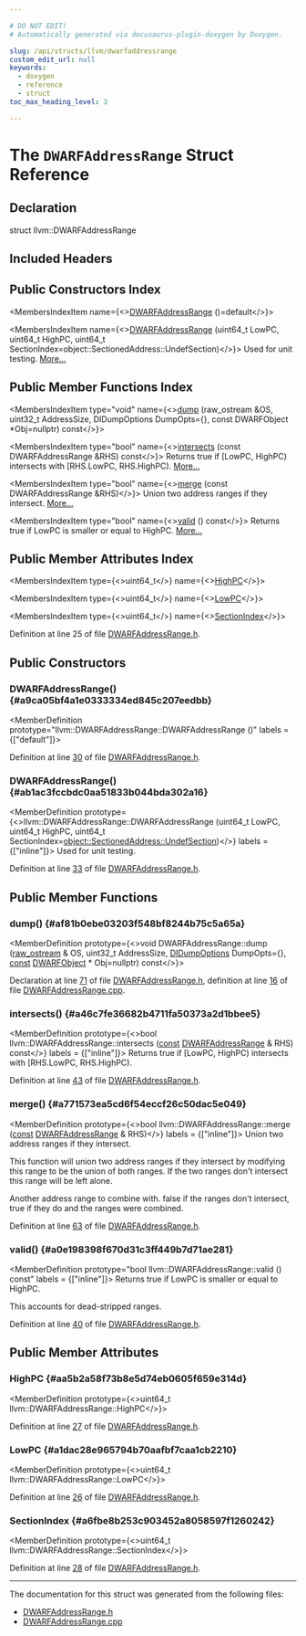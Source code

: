 ```yaml
---

# DO NOT EDIT!
# Automatically generated via docusaurus-plugin-doxygen by Doxygen.

slug: /api/structs/llvm/dwarfaddressrange
custom_edit_url: null
keywords:
  - doxygen
  - reference
  - struct
toc_max_heading_level: 3

---
```





# The `DWARFAddressRange` Struct Reference

<DoxygenPage pluginConfig={pluginConfig}>



## Declaration

<CodeBlock>struct llvm::DWARFAddressRange</CodeBlock>

## Included Headers

<IncludesList>
<IncludesListItem
  filePath="llvm/DebugInfo/DWARF/DWARFAddressRange.h"
  permalink="/docs/api/files/include/include/llvm/include/llvm/debuginfo/include/llvm/debuginfo/dwarf/dwarfaddressrange-h"
  isLocal="true" />
</IncludesList>

## Public Constructors Index

<MembersIndex>

<MembersIndexItem
  name={<><a href="#a9ca05bf4a1e0333334ed845c207eedbb">DWARFAddressRange</a> ()=default</>}>
</MembersIndexItem>

<MembersIndexItem
  name={<><a href="#ab1ac3fccbdc0aa51833b044bda302a16">DWARFAddressRange</a> (uint64&#95;t LowPC, uint64&#95;t HighPC, uint64&#95;t SectionIndex=object::SectionedAddress::UndefSection)</>}>
Used for unit testing. <a href="#ab1ac3fccbdc0aa51833b044bda302a16">More...</a>
</MembersIndexItem>

</MembersIndex>

## Public Member Functions Index

<MembersIndex>

<MembersIndexItem
  type="void"
  name={<><a href="#af81b0ebe03203f548bf8244b75c5a65a">dump</a> (raw&#95;ostream &amp;OS, uint32&#95;t AddressSize, DIDumpOptions DumpOpts=&#123;&#125;, const DWARFObject &#42;Obj=nullptr) const</>}>
</MembersIndexItem>

<MembersIndexItem
  type="bool"
  name={<><a href="#a46c7fe36682b4711fa50373a2d1bbee5">intersects</a> (const DWARFAddressRange &amp;RHS) const</>}>
Returns true if &#91;LowPC, HighPC) intersects with &#91;RHS.LowPC, RHS.HighPC). <a href="#a46c7fe36682b4711fa50373a2d1bbee5">More...</a>
</MembersIndexItem>

<MembersIndexItem
  type="bool"
  name={<><a href="#a771573ea5cd6f54eccf26c50dac5e049">merge</a> (const DWARFAddressRange &amp;RHS)</>}>
Union two address ranges if they intersect. <a href="#a771573ea5cd6f54eccf26c50dac5e049">More...</a>
</MembersIndexItem>

<MembersIndexItem
  type="bool"
  name={<><a href="#a0e198398f670d31c3ff449b7d71ae281">valid</a> () const</>}>
Returns true if LowPC is smaller or equal to HighPC. <a href="#a0e198398f670d31c3ff449b7d71ae281">More...</a>
</MembersIndexItem>

</MembersIndex>

## Public Member Attributes Index

<MembersIndex>

<MembersIndexItem
  type={<>uint64&#95;t</>}
  name={<><a href="#aa5b2a58f73b8e5d74eb0605f659e314d">HighPC</a></>}>
</MembersIndexItem>

<MembersIndexItem
  type={<>uint64&#95;t</>}
  name={<><a href="#a1dac28e965794b70aafbf7caa1cb2210">LowPC</a></>}>
</MembersIndexItem>

<MembersIndexItem
  type={<>uint64&#95;t</>}
  name={<><a href="#a6fbe8b253c903452a8058597f1260242">SectionIndex</a></>}>
</MembersIndexItem>

</MembersIndex>


Definition at line 25 of file <a href="/docs/api/files/include/include/llvm/include/llvm/debuginfo/include/llvm/debuginfo/dwarf/dwarfaddressrange-h">DWARFAddressRange.h</a>.

<SectionDefinition>

## Public Constructors

### DWARFAddressRange() {#a9ca05bf4a1e0333334ed845c207eedbb}

<MemberDefinition
  prototype="llvm::DWARFAddressRange::DWARFAddressRange ()"
  labels = {["default"]}>

Definition at line <a href="/docs/api/files/include/include/llvm/include/llvm/debuginfo/include/llvm/debuginfo/dwarf/dwarfaddressrange-h/#l00030">30</a> of file <a href="/docs/api/files/include/include/llvm/include/llvm/debuginfo/include/llvm/debuginfo/dwarf/dwarfaddressrange-h">DWARFAddressRange.h</a>.
</MemberDefinition>

### DWARFAddressRange() {#ab1ac3fccbdc0aa51833b044bda302a16}

<MemberDefinition
  prototype={<>llvm::DWARFAddressRange::DWARFAddressRange (uint64&#95;t LowPC, uint64&#95;t HighPC, uint64&#95;t SectionIndex=<a href="/docs/api/structs/llvm/object/sectionedaddress/#aab5f6719f1bf1cfd6c53e95ebce09470">object::SectionedAddress::UndefSection</a>)</>}
  labels = {["inline"]}>
Used for unit testing.

Definition at line <a href="/docs/api/files/include/include/llvm/include/llvm/debuginfo/include/llvm/debuginfo/dwarf/dwarfaddressrange-h/#l00033">33</a> of file <a href="/docs/api/files/include/include/llvm/include/llvm/debuginfo/include/llvm/debuginfo/dwarf/dwarfaddressrange-h">DWARFAddressRange.h</a>.
</MemberDefinition>

</SectionDefinition>

<SectionDefinition>

## Public Member Functions

### dump() {#af81b0ebe03203f548bf8244b75c5a65a}

<MemberDefinition
  prototype={<>void DWARFAddressRange::dump (<a href="/docs/api/classes/llvm/raw-ostream">raw&#95;ostream</a> &amp; OS, uint32&#95;t AddressSize, <a href="/docs/api/structs/llvm/didumpoptions">DIDumpOptions</a> DumpOpts=&#123;&#125;, <a href="/docs/api/files/lib/lib/target/lib/target/aarch64/aarch64promoteconstant-cpp/#a90f8350fecae261c25be85d38b451bff">const</a> <a href="/docs/api/classes/llvm/dwarfobject">DWARFObject</a> &#42; Obj=nullptr) const</>}>

Declaration at line <a href="/docs/api/files/include/include/llvm/include/llvm/debuginfo/include/llvm/debuginfo/dwarf/dwarfaddressrange-h/#l00071">71</a> of file <a href="/docs/api/files/include/include/llvm/include/llvm/debuginfo/include/llvm/debuginfo/dwarf/dwarfaddressrange-h">DWARFAddressRange.h</a>, definition at line <a href="/docs/api/files/lib/lib/debuginfo/lib/debuginfo/dwarf/dwarfaddressrange-cpp/#l00016">16</a> of file <a href="/docs/api/files/lib/lib/debuginfo/lib/debuginfo/dwarf/dwarfaddressrange-cpp">DWARFAddressRange.cpp</a>.
</MemberDefinition>

### intersects() {#a46c7fe36682b4711fa50373a2d1bbee5}

<MemberDefinition
  prototype={<>bool llvm::DWARFAddressRange::intersects (<a href="/docs/api/files/lib/lib/target/lib/target/aarch64/aarch64promoteconstant-cpp/#a90f8350fecae261c25be85d38b451bff">const</a> <a href="/docs/api/structs/llvm/dwarfaddressrange">DWARFAddressRange</a> &amp; RHS) const</>}
  labels = {["inline"]}>
Returns true if &#91;LowPC, HighPC) intersects with &#91;RHS.LowPC, RHS.HighPC).

Definition at line <a href="/docs/api/files/include/include/llvm/include/llvm/debuginfo/include/llvm/debuginfo/dwarf/dwarfaddressrange-h/#l00043">43</a> of file <a href="/docs/api/files/include/include/llvm/include/llvm/debuginfo/include/llvm/debuginfo/dwarf/dwarfaddressrange-h">DWARFAddressRange.h</a>.
</MemberDefinition>

### merge() {#a771573ea5cd6f54eccf26c50dac5e049}

<MemberDefinition
  prototype={<>bool llvm::DWARFAddressRange::merge (<a href="/docs/api/files/lib/lib/target/lib/target/aarch64/aarch64promoteconstant-cpp/#a90f8350fecae261c25be85d38b451bff">const</a> <a href="/docs/api/structs/llvm/dwarfaddressrange">DWARFAddressRange</a> &amp; RHS)</>}
  labels = {["inline"]}>
Union two address ranges if they intersect.

This function will union two address ranges if they intersect by modifying this range to be the union of both ranges. If the two ranges don&#39;t intersect this range will be left alone.


<ParametersList title="Parameters">
<ParametersListItem name="RHS">Another address range to combine with.</ParametersListItem>
</ParametersList>

<SectionUser title="Returns">
false if the ranges don&#39;t intersect, true if they do and the ranges were combined.
</SectionUser>

Definition at line <a href="/docs/api/files/include/include/llvm/include/llvm/debuginfo/include/llvm/debuginfo/dwarf/dwarfaddressrange-h/#l00063">63</a> of file <a href="/docs/api/files/include/include/llvm/include/llvm/debuginfo/include/llvm/debuginfo/dwarf/dwarfaddressrange-h">DWARFAddressRange.h</a>.
</MemberDefinition>

### valid() {#a0e198398f670d31c3ff449b7d71ae281}

<MemberDefinition
  prototype="bool llvm::DWARFAddressRange::valid () const"
  labels = {["inline"]}>
Returns true if LowPC is smaller or equal to HighPC.

This accounts for dead-stripped ranges.

Definition at line <a href="/docs/api/files/include/include/llvm/include/llvm/debuginfo/include/llvm/debuginfo/dwarf/dwarfaddressrange-h/#l00040">40</a> of file <a href="/docs/api/files/include/include/llvm/include/llvm/debuginfo/include/llvm/debuginfo/dwarf/dwarfaddressrange-h">DWARFAddressRange.h</a>.
</MemberDefinition>

</SectionDefinition>

<SectionDefinition>

## Public Member Attributes

### HighPC {#aa5b2a58f73b8e5d74eb0605f659e314d}

<MemberDefinition
  prototype={<>uint64&#95;t llvm::DWARFAddressRange::HighPC</>}>

Definition at line <a href="/docs/api/files/include/include/llvm/include/llvm/debuginfo/include/llvm/debuginfo/dwarf/dwarfaddressrange-h/#l00027">27</a> of file <a href="/docs/api/files/include/include/llvm/include/llvm/debuginfo/include/llvm/debuginfo/dwarf/dwarfaddressrange-h">DWARFAddressRange.h</a>.
</MemberDefinition>

### LowPC {#a1dac28e965794b70aafbf7caa1cb2210}

<MemberDefinition
  prototype={<>uint64&#95;t llvm::DWARFAddressRange::LowPC</>}>

Definition at line <a href="/docs/api/files/include/include/llvm/include/llvm/debuginfo/include/llvm/debuginfo/dwarf/dwarfaddressrange-h/#l00026">26</a> of file <a href="/docs/api/files/include/include/llvm/include/llvm/debuginfo/include/llvm/debuginfo/dwarf/dwarfaddressrange-h">DWARFAddressRange.h</a>.
</MemberDefinition>

### SectionIndex {#a6fbe8b253c903452a8058597f1260242}

<MemberDefinition
  prototype={<>uint64&#95;t llvm::DWARFAddressRange::SectionIndex</>}>

Definition at line <a href="/docs/api/files/include/include/llvm/include/llvm/debuginfo/include/llvm/debuginfo/dwarf/dwarfaddressrange-h/#l00028">28</a> of file <a href="/docs/api/files/include/include/llvm/include/llvm/debuginfo/include/llvm/debuginfo/dwarf/dwarfaddressrange-h">DWARFAddressRange.h</a>.
</MemberDefinition>

</SectionDefinition>

<hr/>

The documentation for this struct was generated from the following files:

<ul>
<li><a href="/docs/api/files/include/include/llvm/include/llvm/debuginfo/include/llvm/debuginfo/dwarf/dwarfaddressrange-h">DWARFAddressRange.h</a></li>
<li><a href="/docs/api/files/lib/lib/debuginfo/lib/debuginfo/dwarf/dwarfaddressrange-cpp">DWARFAddressRange.cpp</a></li>
</ul>

</DoxygenPage>
